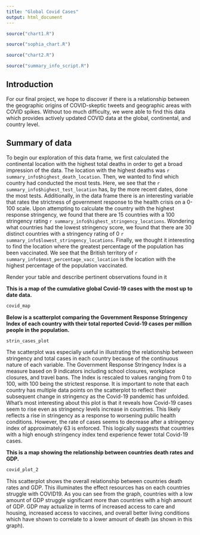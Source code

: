```yaml
---
title: "Global Covid Cases"
output: html_document
---
```


```r
source("chart1.R")

source("sophia_chart.R")

source("chart2.R")

source("summary_info_script.R")

```

## Introduction 

For our final project, we hope to discover if there is a relationship between the geographic origins of COVID-skeptic tweets and geographic areas with COVID spikes. Without too much difficulty, we were able to find this data which provides actively updated COVID data at the global, continental, and country level.

## Summary of data

To begin our exploration of this data frame, we first calculated the continental location with the highest total deaths in order to get a broad impression of the data. The location with the highest deaths was `r summary_info$highest_death_location`. Then, we wanted to find which country had conducted the most tests. Here, we see that the `r summary_info$highest_test_location` has, by the more recent dates, done the most tests. Additionally, in the data frame there is an interesting variable that rates the strictness of government response to the health crisis on a 0-100 scale. Upon attempting to calculate the country with the highest response stringency, we found that there are 15 countries with a 100 stringency rating `r summary_info$highest_stringency_locations`. Wondering what countries had the lowest stringency score, we found that there are 30 distinct countries with a stringency rating of 0 `r summary_info$lowest_stringency_locations`. Finally, we thought it interesting to find the location where the greatest percentage of the population has been vaccinated. We see that the British territory of `r summary_info$most_percentage_vacc_location` is the location with the highest percentage of the population vaccinated. 


Render your table and describe pertinent observations found in it





**This is a map of the cumulative global Covid-19 cases with the most up to date data.**

```r
covid_map
```


**Below is a scatterplot comparing the Government Response Stringency Index of each country with their total reported Covid-19 cases per million people in the population.**


```r
strin_cases_plot
```

The scatterplot was especially useful in illustrating the relationship between stringency and total cases in each country because of the continuous nature of each variable. The Government Response Stringency Index is a measure based on 9 indicators including school closures, workplace closures, and travel bans. The Index is rescaled to values ranging from 0 to 100, with 100 being the strictest response. It is important to note that each country has multiple data points on the scatterplot to reflect their subsequent change in stringency as the Covid-19 pandemic has unfolded. What's most interesting about this plot is that it reveals how Covid-19 cases seem to rise even as stringency levels increase in countries. This likely reflects a rise in stringency as a response to worsening public health conditions. However, the rate of cases seems to decrease after a stringency index of approximately 63 is enforced. This logically suggests that countries with a high enough stringency index tend experience fewer total Covid-19 cases.


**This is a map showing the relationship between countries death rates and GDP.**
```r
covid_plot_2
```
This scatterplot shows the overall relationship between countries death rates and GDP. This illuminates the effect resources has on each countries struggle with COVID19. As you can see from the graph, countries with a low amount of GDP struggle significant more than countries with a high amount of GDP. GDP may actualize in terms of increased access to care and housing, increased access to vaccines, and overall better living conditions which have shown to correlate to a lower amount of death (as shown in this graph).
